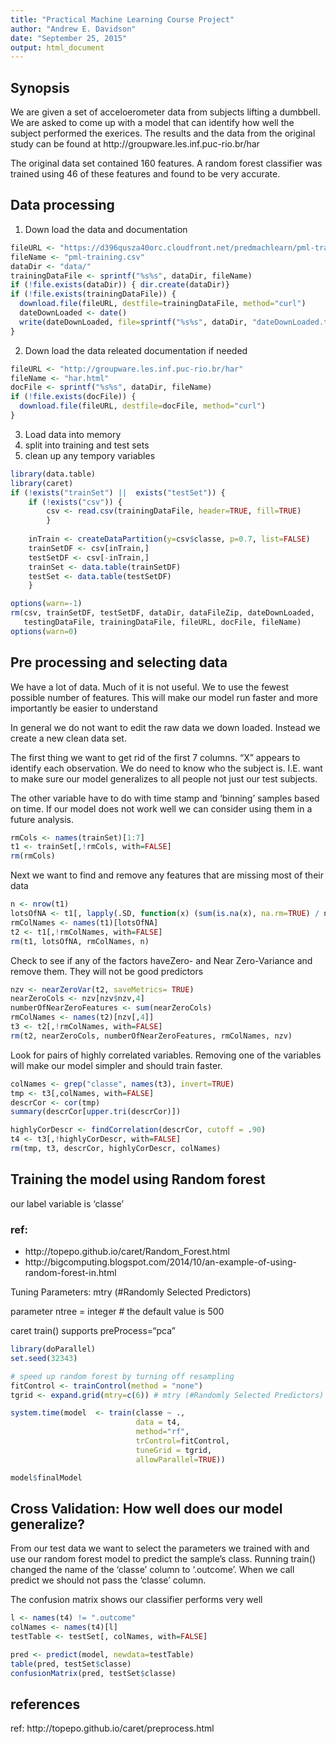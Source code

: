 ```yaml
---
title: "Practical Machine Learning Course Project"
author: "Andrew E. Davidson"
date: "September 25, 2015"
output: html_document
---
```


## Synopsis
We are given a set of acceloerometer data from subjects lifting a dumbbell. We are
asked to come up with a model that can identify how well the subject performed
the exerices. The results and the data from the original study can be found at
http://groupware.les.inf.puc-rio.br/har

The original data set contained 160 features. A random forest classifier was trained
using 46 of these features and found to be very accurate.


## Data processing

1. Down load the data and documentation
```r
fileURL <- "https://d396qusza40orc.cloudfront.net/predmachlearn/pml-training.csv"
fileName <- "pml-training.csv"
dataDir <- "data/"
trainingDataFile <- sprintf("%s%s", dataDir, fileName)
if (!file.exists(dataDir)) { dir.create(dataDir)}
if (!file.exists(trainingDataFile)) {
  download.file(fileURL, destfile=trainingDataFile, method="curl")
  dateDownLoaded <- date()
  write(dateDownLoaded, file=sprintf("%s%s", dataDir, "dateDownLoaded.txt"))
}
```

2. Down load the data releated documentation if needed
```r
fileURL <- "http://groupware.les.inf.puc-rio.br/har"
fileName <- "har.html"
docFile <- sprintf("%s%s", dataDir, fileName)
if (!file.exists(docFile)) {
  download.file(fileURL, destfile=docFile, method="curl")
}
```

3. Load data into memory 
4. split into training and test sets
5. clean up any tempory variables

```r
library(data.table)
library(caret)
if (!exists("trainSet") ||  exists("testSet")) {
    if (!exists("csv")) {
        csv <- read.csv(trainingDataFile, header=TRUE, fill=TRUE)
        }
    
    inTrain <- createDataPartition(y=csv$classe, p=0.7, list=FALSE)
    trainSetDF <- csv[inTrain,]
    testSetDF <- csv[-inTrain,]
    trainSet <- data.table(trainSetDF)
    testSet <- data.table(testSetDF)
    }

options(warn=-1) 
rm(csv, trainSetDF, testSetDF, dataDir, dataFileZip, dateDownLoaded, 
   testingDataFile, trainingDataFile, fileURL, docFile, fileName)
options(warn=0) 
```

## Pre processing and selecting data
We have a lot of data. Much of it is not useful. We to use the fewest possible number of features. This will make our model run faster and more importantly be easier to
understand

In general we do not want to edit the raw data we down loaded. Instead we create a new clean data set. 

The first thing we want to get rid of the first 7 columns.
"X" appears to identify each observation. We do need to know who the subject is.
I.E. want to make sure our model generalizes to all people not just our test subjects.

The other variable have to do with time stamp and 'binning' samples based on time. If our model does not work well we can consider using them in a future analysis.

```r
rmCols <- names(trainSet)[1:7]
t1 <- trainSet[,!rmCols, with=FALSE]
rm(rmCols)
```

Next we want to find and remove any features that are missing most of their data
```r
n <- nrow(t1) 
lotsOfNA <- t1[, lapply(.SD, function(x) (sum(is.na(x), na.rm=TRUE) / n)) > 0.5]
rmColNames <- names(t1)[lotsOfNA]
t2 <- t1[,!rmColNames, with=FALSE]
rm(t1, lotsOfNA, rmColNames, n)
```

Check to see if any of the factors haveZero- and Near Zero-Variance and remove
them. They will not be good predictors

```r
nzv <- nearZeroVar(t2, saveMetrics= TRUE)
nearZeroCols <- nzv[nzv$nzv,4]
numberOfNearZeroFeatures <- sum(nearZeroCols)
rmColNames <- names(t2)[nzv[,4]]
t3 <- t2[,!rmColNames, with=FALSE]
rm(t2, nearZeroCols, numberOfNearZeroFeatures, rmColNames, nzv)
```

Look for pairs of highly correlated variables. Removing one of the variables
will make our model simpler and should train faster.

```r
colNames <- grep("classe", names(t3), invert=TRUE)
tmp <- t3[,colNames, with=FALSE]
descrCor <- cor(tmp)
summary(descrCor[upper.tri(descrCor)])

highlyCorDescr <- findCorrelation(descrCor, cutoff = .90)
t4 <- t3[,!highlyCorDescr, with=FALSE]
rm(tmp, t3, descrCor, highlyCorDescr, colNames)
```

## Training the model using Random forest
our label variable is 'classe'


### ref:

* http://topepo.github.io/caret/Random_Forest.html
* http://bigcomputing.blogspot.com/2014/10/an-example-of-using-random-forest-in.html

Tuning Parameters: mtry (#Randomly Selected Predictors)

parameter ntree = integer # the default value is 500 

caret train() supports preProcess="pca"

```r
library(doParallel)
set.seed(32343)

# speed up random forest by turning off resampling
fitControl <- trainControl(method = "none")
tgrid <- expand.grid(mtry=c(6)) # mtry (#Randomly Selected Predictors)

system.time(model  <- train(classe ~ .,
                            data = t4, 
                            method="rf", 
                            trControl=fitControl,
                            tuneGrid = tgrid, 
                            allowParallel=TRUE))

model$finalModel
```

## Cross Validation: How well does our model generalize?
From our test data we want to select the parameters we trained with and use
our random forest model to predict the sample's class. Running train() changed
the name of the 'classe' column to '.outcome'. When we call predict we should
not pass the 'classe' column.

The confusion matrix shows our classifier performs very well

```r
l <- names(t4) != ".outcome"
colNames <- names(t4)[l]
testTable <- testSet[, colNames, with=FALSE]

pred <- predict(model, newdata=testTable)
table(pred, testSet$classe)
confusionMatrix(pred, testSet$classe)
```


## references

ref: http://topepo.github.io/caret/preprocess.html

